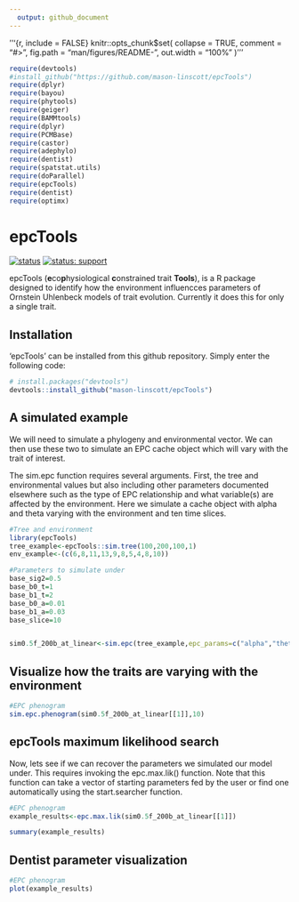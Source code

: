 ```yaml
---
  output: github_document
---
```


  <!-- README.md is generated from README.Rmd. Please edit that file -->

  '''{r, include = FALSE}
knitr::opts_chunk$set(
  collapse = TRUE,
  comment = "#>",
  fig.path = "man/figures/README-",
  out.width = "100%"
)
'''

```r
require(devtools)
#install_github("https://github.com/mason-linscott/epcTools")
require(dplyr)
require(bayou)
require(phytools)
require(geiger)
require(BAMMtools)
require(dplyr)
require(PCMBase)
require(castor)
require(adephylo)
require(dentist)
require(spatstat.utils)
require(doParallel)
require(epcTools)
require(dentist)
require(optimx)
```

# epcTools

<!-- badges: start -->
  [![status](https://img.shields.io/badge/status:-v0.1c-green)]()
  [![status: support](https://img.shields.io/badge/support:-yes-green)]()
<!-- badges: end -->

  epcTools (**e**co**p**hysiological **c**onstrained trait **Tools**), is a R package designed to identify how the environment influencces parameters of Ornstein Uhlenbeck models of trait evolution. Currently it does this for only a single trait.


## Installation

'epcTools' can be installed from this github repository. Simply enter the following code:

  ``` r
# install.packages("devtools")
devtools::install_github("mason-linscott/epcTools")
```
## A simulated example

We will need to simulate a phylogeny and environmental vector. We can then use these two to simulate an EPC cache object which will vary with the trait of interest.

The sim.epc function requires several arguments. First, the tree and environmental values but also including other parameters documented elsewhere such as the type of EPC relationship and what variable(s) are affected by the environment. Here we simulate a cache object with alpha and theta varying with the environment and ten time slices.

```r
#Tree and environment
library(epcTools)
tree_example<-epcTools::sim.tree(100,200,100,1)
env_example<-(c(6,8,11,13,9,8,5,4,8,10))

#Parameters to simulate under
base_sig2=0.5
base_b0_t=1
base_b1_t=2
base_b0_a=0.01
base_b1_a=0.03
base_slice=10


sim0.5f_200b_at_linear<-sim.epc(tree_example,epc_params=c("alpha","theta"),m_type="linear",X=env_example,n_slice=base_slice,1,b0_a=base_b0_a,b1_a=base_b1_a,sig2=base_sig2,b0_t=base_b0_t,b1_t=base_b1_t)

```

## Visualize how the traits are varying with the environment

```r
#EPC phenogram
sim.epc.phenogram(sim0.5f_200b_at_linear[[1]],10)

```

## epcTools maximum likelihood search

Now, lets see if we can recover the parameters we simulated our model under. This requires invoking the epc.max.lik() function. Note that this function can take a vector of starting parameters fed by the user or find one automatically using the start.searcher function.

```r
#EPC phenogram
example_results<-epc.max.lik(sim0.5f_200b_at_linear[[1]])

summary(example_results)

```


## Dentist parameter visualization

```r
#EPC phenogram
plot(example_results)

```
